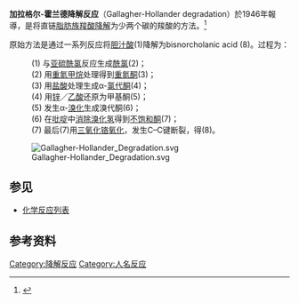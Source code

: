 '''加拉格尔-霍兰德降解反应'''（Gallagher-Hollander degradation）於1946年報導，是将直链[[脂肪族|脂肪族]][[羧酸|羧酸]][[降解反应|降解]]为少两个碳的羧酸的方法。<ref>{{cite journal en|author=Vincent P. Hollander and T. F. Gallagher|title=Partial Synthesis of Compounds Related to Adrenal Cortical Hormones. VII. Degradation of the Side Chain of Cholanic Acid|journal=[[J._Biol._Chem.|J. Biol. Chem.]]|year=1946|volume=162|pages=549–554|url=http://www.jbc.org/cgi/reprint/162/3/549|access-date=2009-10-11|archive-date=2009-01-07|archive-url=https://web.archive.org/web/20090107232914/http://www.jbc.org/cgi/reprint/162/3/549|dead-url=yes}}</ref>

原始方法是通过一系列反应将[[胆汁酸|胆汁酸]](1)降解为bisnorcholanic acid (8)。过程为：
:(1) 与[[亚硫酰氯|亚硫酰氯]]反应生成[[酰氯|酰氯]](2)；
:(2) 用[[重氮甲烷|重氮甲烷]]处理得到[[重氮酮|重氮酮]](3)；
:(3) 用[[盐酸|盐酸]]处理生成α-[[氯代酮|氯代酮]](4)；
:(4) 用[[锌|锌]]／[[乙酸|乙酸]]还原为甲基酮(5)；
:(5) 发生α-[[溴化|溴化]]生成溴代酮(6)；
:(6) 在[[吡啶|吡啶]]中[[消除|消除]][[溴化氢|溴化氢]]得到[[不饱和酮|不饱和酮]](7)；
:(7) 最后(7)用[[三氧化铬|三氧化铬]][[氧化|氧化]]，发生C–C键断裂，得(8)。

[[File:Gallagher-Hollander_Degradation.svg|center]]

==参见==
*[[化学反应列表|化学反应列表]]

== 参考资料 ==
{{reflist}}

[[Category:降解反应|Category:降解反应]]
[[Category:人名反应|Category:人名反应]]